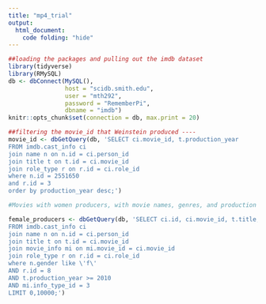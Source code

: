 ```yaml
---
title: "mp4_trial"
output: 
  html_document:
    code folding: "hide"
---
```


```r
##loading the packages and pulling out the imdb dataset
library(tidyverse)
library(RMySQL)
db <- dbConnect(MySQL(), 
                host = "scidb.smith.edu", 
                user = "mth292", 
                password = "RememberPi", 
                dbname = "imdb")
knitr::opts_chunk$set(connection = db, max.print = 20)
```

```r
##filtering the movie_id that Weinstein produced ----
movie_id <- dbGetQuery(db, 'SELECT ci.movie_id, t.production_year
FROM imdb.cast_info ci
join name n on n.id = ci.person_id
join title t on t.id = ci.movie_id
join role_type r on r.id = ci.role_id
where n.id = 2551650
and r.id = 3
order by production_year desc;')
```


```r
#Movies with women producers, with movie names, genres, and production years

female_producers <- dbGetQuery(db, 'SELECT ci.id, ci.movie_id, t.title,  mi.info, t.production_year, n.name, n.gender, r.id
FROM imdb.cast_info ci
join name n on n.id = ci.person_id
join title t on t.id = ci.movie_id
join movie_info mi on mi.movie_id = ci.movie_id
join role_type r on r.id = ci.role_id
where n.gender like \'f\'
AND r.id = 8
AND t.production_year >= 2010
AND mi.info_type_id = 3
LIMIT 0,10000;')
```

